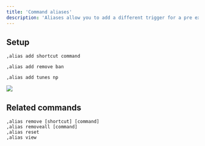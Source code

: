 ```yaml
---
title: 'Command aliases'
description: 'Aliases allow you to add a different trigger for a pre existing command - e.g making ,boot an alternative trigger for ,kick.'
---
```


## Setup
```
,alias add shortcut command
```
```
,alias add remove ban
```
```
,alias add tunes np
```
<Frame type="glass">
  <img src="https://cdn.discordapp.com/attachments/1176141361678913577/1261372427355558120/image.png?ex=6692b81d&is=6691669d&hm=e8aabdd4b9d57470e0be59319ab33478cca9af127b57298969a65cceea11fbe0&" />
</Frame>

## Related commands
```
,alias remove [shortcut] [command]
,alias removeall [command]
,alias reset
,alias view
```